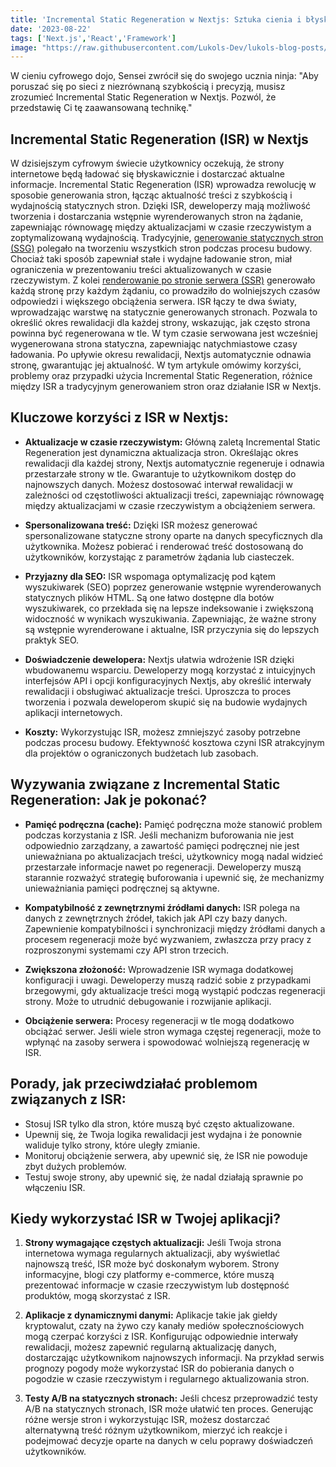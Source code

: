 ```yaml
---
title: 'Incremental Static Regeneration w Nextjs: Sztuka cienia i błyskawicznej optymalizacji w krainie ninja'
date: '2023-08-22'
tags: ['Next.js','React','Framework']
image: "https://raw.githubusercontent.com/Lukols-Dev/lukols-blog-posts/main/images/incremental-static-regeneration-nextjs/incremental-static-regeneration-nextjs.png"
---
```


<CustomImage src="https://raw.githubusercontent.com/Lukols-Dev/lukols-blog-posts/main/images/incremental-static-regeneration-nextjs/incremental-static-regeneration-nextjs.png" alt="Jamstack" />

W cieniu cyfrowego dojo, Sensei zwrócił się do swojego ucznia ninja: "Aby poruszać się po sieci z niezrównaną szybkością i precyzją, musisz zrozumieć Incremental Static Regeneration w Nextjs. Pozwól, że przedstawię Ci tę zaawansowaną technikę."

## Incremental Static Regeneration (ISR) w Nextjs

W dzisiejszym cyfrowym świecie użytkownicy oczekują, że strony internetowe będą ładować się błyskawicznie i dostarczać aktualne informacje. Incremental Static Regeneration (ISR) wprowadza rewolucję w sposobie generowania stron, łącząc aktualność treści z szybkością i wydajnością statycznych stron.
Dzięki ISR, deweloperzy mają możliwość tworzenia i dostarczania wstępnie wyrenderowanych stron na żądanie, zapewniając równowagę między aktualizacjami w czasie rzeczywistym a zoptymalizowaną wydajnością. Tradycyjnie, [generowanie statycznych stron (SSG)](https://www.nextninja.pl/posts/static-site-generator-nextjs) polegało na tworzeniu wszystkich stron podczas procesu budowy. Chociaż taki sposób zapewniał stałe i wydajne ładowanie stron, miał ograniczenia w prezentowaniu treści aktualizowanych w czasie rzeczywistym. Z kolei [renderowanie po stronie serwera (SSR)](https://www.nextninja.pl/posts/sekrety-server-side-rendering-nextjs) generowało każdą stronę przy każdym żądaniu, co prowadziło do wolniejszych czasów odpowiedzi i większego obciążenia serwera.
ISR łączy te dwa światy, wprowadzając warstwę na statycznie generowanych stronach. Pozwala to określić okres rewalidacji dla każdej strony, wskazując, jak często strona powinna być regenerowana w tle. W tym czasie serwowana jest wcześniej wygenerowana strona statyczna, zapewniając natychmiastowe czasy ładowania. Po upływie okresu rewalidacji, Nextjs automatycznie odnawia stronę, gwarantując jej aktualność.
W tym artykule omówimy korzyści, problemy oraz przypadki użycia Incremental Static Regeneration, różnice między ISR a tradycyjnym generowaniem stron oraz działanie ISR w Nextjs.

## Kluczowe korzyści z ISR w Nextjs:

- **Aktualizacje w czasie rzeczywistym:** Główną zaletą Incremental Static Regeneration jest dynamiczna aktualizacja stron. Określając okres rewalidacji dla każdej strony, Nextjs automatycznie regeneruje i odnawia przestarzałe strony w tle. Gwarantuje to użytkownikom dostęp do najnowszych danych. Możesz dostosować interwał rewalidacji w zależności od częstotliwości aktualizacji treści, zapewniając równowagę między aktualizacjami w czasie rzeczywistym a obciążeniem serwera.

- **Spersonalizowana treść:** Dzięki ISR możesz generować spersonalizowane statyczne strony oparte na danych specyficznych dla użytkownika. Możesz pobierać i renderować treść dostosowaną do użytkowników, korzystając z parametrów żądania lub ciasteczek.

- **Przyjazny dla SEO:** ISR wspomaga optymalizację pod kątem wyszukiwarek (SEO) poprzez generowanie wstępnie wyrenderowanych statycznych plików HTML. Są one łatwo dostępne dla botów wyszukiwarek, co przekłada się na lepsze indeksowanie i zwiększoną widoczność w wynikach wyszukiwania. Zapewniając, że ważne strony są wstępnie wyrenderowane i aktualne, ISR przyczynia się do lepszych praktyk SEO.

- **Doświadczenie dewelopera:** Nextjs ułatwia wdrożenie ISR dzięki wbudowanemu wsparciu. Deweloperzy mogą korzystać z intuicyjnych interfejsów API i opcji konfiguracyjnych Nextjs, aby określić interwały rewalidacji i obsługiwać aktualizacje treści. Uproszcza to proces tworzenia i pozwala deweloperom skupić się na budowie wydajnych aplikacji internetowych.

- **Koszty:** Wykorzystując ISR, możesz zmniejszyć zasoby potrzebne podczas procesu budowy. Efektywność kosztowa czyni ISR atrakcyjnym dla projektów o ograniczonych budżetach lub zasobach.


## Wyzywania związane z Incremental Static Regeneration: Jak je pokonać?

- **Pamięć podręczna (cache):** Pamięć podręczna może stanowić problem podczas korzystania z ISR. Jeśli mechanizm buforowania nie jest odpowiednio zarządzany, a zawartość pamięci podręcznej nie jest unieważniana po aktualizacjach treści, użytkownicy mogą nadal widzieć przestarzałe informacje nawet po regeneracji. Deweloperzy muszą starannie rozważyć strategię buforowania i upewnić się, że mechanizmy unieważniania pamięci podręcznej są aktywne.

- **Kompatybilność z zewnętrznymi źródłami danych:** ISR polega na danych z zewnętrznych źródeł, takich jak API czy bazy danych. Zapewnienie kompatybilności i synchronizacji między źródłami danych a procesem regeneracji może być wyzwaniem, zwłaszcza przy pracy z rozproszonymi systemami czy API stron trzecich.

- **Zwiększona złożoność:** Wprowadzenie ISR wymaga dodatkowej konfiguracji i uwagi. Deweloperzy muszą radzić sobie z przypadkami brzegowymi, gdy aktualizacje treści mogą wystąpić podczas regeneracji strony. Może to utrudnić debugowanie i rozwijanie aplikacji.

- **Obciążenie serwera:** Procesy regeneracji w tle mogą dodatkowo obciążać serwer. Jeśli wiele stron wymaga częstej regeneracji, może to wpłynąć na zasoby serwera i spowodować wolniejszą regenerację w ISR.

## Porady, jak przeciwdziałać problemom związanych z ISR:

- Stosuj ISR tylko dla stron, które muszą być często aktualizowane.
- Upewnij się, że Twoja logika rewalidacji jest wydajna i że ponownie waliduje tylko strony, które uległy zmianie.
- Monitoruj obciążenie serwera, aby upewnić się, że ISR nie powoduje zbyt dużych problemów.
- Testuj swoje strony, aby upewnić się, że nadal działają sprawnie po włączeniu ISR.

## Kiedy wykorzystać ISR w Twojej aplikacji?

1. **Strony wymagające częstych aktualizacji:** Jeśli Twoja strona internetowa wymaga regularnych aktualizacji, aby wyświetlać najnowszą treść, ISR może być doskonałym wyborem. Strony informacyjne, blogi czy platformy e-commerce, które muszą prezentować informacje w czasie rzeczywistym lub dostępność produktów, mogą skorzystać z ISR.

2. **Aplikacje z dynamicznymi danymi:** Aplikacje takie jak giełdy kryptowalut, czaty na żywo czy kanały mediów społecznościowych mogą czerpać korzyści z ISR. Konfigurując odpowiednie interwały rewalidacji, możesz zapewnić regularną aktualizację danych, dostarczając użytkownikom najnowszych informacji. Na przykład serwis prognozy pogody może wykorzystać ISR do pobierania danych o pogodzie w czasie rzeczywistym i regularnego aktualizowania stron.

3. **Testy A/B na statycznych stronach:** Jeśli chcesz przeprowadzić testy A/B na statycznych stronach, ISR może ułatwić ten proces. Generując różne wersje stron i wykorzystując ISR, możesz dostarczać alternatywną treść różnym użytkownikom, mierzyć ich reakcje i podejmować decyzje oparte na danych w celu poprawy doświadczeń użytkowników.

